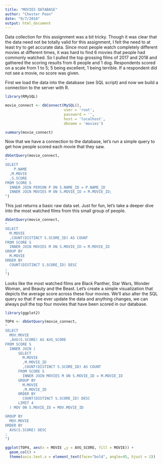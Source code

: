 ```yaml
---
title: "MOVIES DATABASE"
author: "Chester Poon"
date: "9/7/2018"
output: html_document
---
```


Data collection for this assignment was a bit tricky.  Though it was clear that the data need not be totally valid for this assignment, I felt the need to at least try to get accurate data.  Since most people watch completely different movies at different times, it was hard to find 6 movies that people had commonly watched.  So I pulled the top grossing films of 2017 and 2018 and gathered the scoring results from 6 people and 1 dog.  Respondents scored on a scale from 1 to 5; 5 being excellent, 1 being terrible.  If a respondent did not see a movie, no score was given.

First we load the data into the database (see SQL script) and now we build a connection to the server with R.

```r
library(RMySQL)

movie_connect <- dbConnect(MySQL(),
                           user = 'root',
                           password = '',
                           host = 'localhost',
                           dbname = 'movies')

summary(movie_connect)
```

Now that we have a connection to the database, let's run a simple query to get how people scored each movie that they saw.

```r
dbGetQuery(movie_connect, 
"
SELECT
	P.NAME
  ,M.MOVIE
  ,S.SCORE
FROM SCORE S
  INNER JOIN PERSON P ON S.NAME_ID = P.NAME_ID
  INNER JOIN MOVIES M ON S.MOVIE_ID = M.MOVIE_ID;
")
```

This just returns a basic raw data set.  Just for fun, let's take a deeper dive into the most watched films from this small group of people.  

```r
dbGetQuery(movie_connect, 
"
SELECT
  M.MOVIE
  ,COUNT(DISTINCT S.SCORE_ID) AS COUNT
FROM SCORE S
  INNER JOIN MOVIES M ON S.MOVIE_ID = M.MOVIE_ID
GROUP BY
  M.MOVIE
ORDER BY
  COUNT(DISTINCT S.SCORE_ID) DESC
;
")
```

Looks like the most watched films are Black Panther, Star Wars, Wonder Woman, and Beauty and the Beast.  Let's create a simple visualization that depicts the average score across these four movies.  We'll also alter the SQL query so that if we ever update the data and anything changes, we can always pull the top four movies that have been scored in our database.

```r
library(ggplot2)

TOP4 <- dbGetQuery(movie_connect, 
"
SELECT
  MOV.MOVIE
  ,AVG(S.SCORE) AS AVG_SCORE
FROM SCORE S
  INNER JOIN (
      SELECT
        M.MOVIE
        ,M.MOVIE_ID
        ,COUNT(DISTINCT S.SCORE_ID) AS COUNT
      FROM SCORE S
        INNER JOIN MOVIES M ON S.MOVIE_ID = M.MOVIE_ID
      GROUP BY
        M.MOVIE
        ,M.MOVIE_ID
      ORDER BY
        COUNT(DISTINCT S.SCORE_ID) DESC
      LIMIT 4
  ) MOV ON S.MOVIE_ID = MOV.MOVIE_ID

GROUP BY
  MOV.MOVIE
ORDER BY
  AVG(S.SCORE) DESC
;
")

ggplot(TOP4, aes(x = MOVIE ,y = AVG_SCORE, fill = MOVIE)) +
  geom_col() +
  theme(axis.text.x = element_text(face="bold", angle=45, hjust = 1))
```

